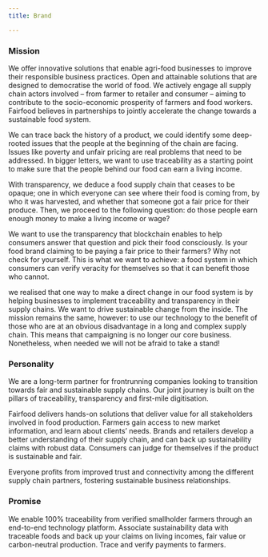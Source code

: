 ```yaml
---
title: Brand

---
```

### Mission


We offer innovative solutions that enable agri-food businesses to improve their responsible business practices. Open and attainable solutions that are designed to democratise the world of food. We actively engage all supply chain actors involved – from farmer to retailer and consumer – aiming to contribute to the socio-economic prosperity of farmers and food workers. Fairfood believes in partnerships to jointly accelerate the change towards a sustainable food system.


We can trace back the history of a product, we could identify some deep-rooted issues that the people at the beginning of the chain are facing. Issues like poverty and unfair pricing are real problems that need to be addressed. In bigger letters, we want to use traceability as a starting point to make sure that the people behind our food can earn a living income.


With transparency, we deduce a food supply chain that ceases to be opaque; one in which everyone can see where their food is coming from, by who it was harvested, and whether that someone got a fair price for their produce. Then, we proceed to the following question: do those people earn enough money to make a living income or wage?


We want to use the transparency that blockchain enables to help consumers answer that question and pick their food consciously. Is your food brand claiming to be paying a fair price to their farmers? Why not check for yourself. This is what we want to achieve: a food system in which consumers can verify veracity for themselves so that it can benefit those who cannot.


we realised that one way to make a direct change in our food system is by helping businesses to implement traceability and transparency in their supply chains. We want to drive sustainable change from the inside. The mission remains the same, however: to use our technology to the benefit of those who are at an obvious disadvantage in a long and complex supply chain. This means that campaigning is no longer our core business. Nonetheless, when needed we will not be afraid to take a stand!


### Personality



We are a long-term partner for frontrunning companies looking to transition towards fair and sustainable supply chains. Our joint journey is built on the pillars of traceability, transparency and first-mile digitisation. 


Fairfood delivers hands-on solutions that deliver value for all stakeholders involved in food production. Farmers gain access to new market information, and learn about clients’ needs. Brands and retailers develop a better understanding of their supply chain, and can back up sustainability claims with robust data. Consumers can judge for themselves if the product is sustainable and fair.


Everyone profits from improved trust and connectivity among the different supply chain partners, fostering sustainable business relationships.


### Promise



We enable 100% traceability from verified smallholder farmers through an end-to-end technology platform. Associate sustainability data with traceable foods and back up your claims on living incomes, fair value or carbon-neutral production. Trace and verify payments to farmers.








